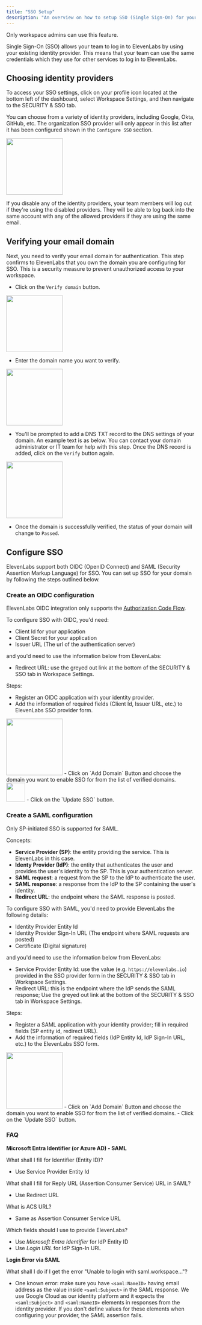 ```yaml
---
title: "SSO Setup"
description: "An overview on how to setup SSO (Single Sign-On) for your team."
---
```


<Info> Only workspace admins can use this feature. </Info>

Single Sign-On (SSO) allows your team to log in to ElevenLabs by using your existing identity provider. This means that your team can use the same credentials which they use for other services to log in to ElevenLabs.

## Choosing identity providers
To access your SSO settings, click on your profile icon located at the bottom left of the dashboard, select Workspace Settings, and then navigate to the SECURITY & SSO tab.

You can choose from a variety of identity providers, including Google, Okta, GitHub, etc.  The organization SSO provider will only appear in this list after it has been configured shown in the `Configure SSO` section.

<img height="150" src="/workspace/images/identity_providers.png" />

If you disable any of the identity providers, your team members will log out if they're using the disabled providers. They will be able to log back into the same account with any of the allowed providers if they are using the same email.

## Verifying your email domain
Next, you need to verify your email domain for authentication. This step confirms to ElevenLabs that you own the domain you are configuring for SSO. This is a security measure to prevent unauthorized access to your workspace.

- Click on the `Verify domain` button.

<img height="150" src="/workspace/images/verify_domain_button.png" />

- Enter the domain name you want to verify.

<img height="150" src="/workspace/images/domain_verification.png" />

- You'll be prompted to add a DNS TXT record to the DNS settings of your domain. An example text is as below. You can contact your domain administrator or IT team for help with this step. Once the DNS record is added, click on the `Verify` button again.

<img height="150" src="/workspace/images/dns_records.png" />

- Once the domain is successfully verified, the status of your domain will change to `Passed`.

## Configure SSO
ElevenLabs support both OIDC (OpenID Connect) and SAML (Security Assertion Markup Language) for SSO. You can set up SSO for your domain by following the steps outlined below.

### Create an OIDC configuration
ElevenLabs OIDC integration only supports the [Authorization Code Flow](https://auth0.com/docs/get-started/authentication-and-authorization-flow/authorization-code-flow).

To configure SSO with OIDC, you'd need:
- Client Id for your application
- Client Secret for your application
- Issuer URL (The url of the authentication server)

and you'd need to use the information below from ElevenLabs:
- Redirect URL: use the greyed out link at the bottom of the SECURITY & SSO tab in Workspace Settings.

Steps:
- Register an OIDC application with your identity provider.
- Add the information of required fields (Client Id, Issuer URL, etc.) to ElevenLabs SSO provider form.
<img height="150" src="/workspace/images/sso_oidc.png" />
- Click on `Add Domain` Button and choose the domain you want to enable SSO for from the list of verified domains.
<img height="50" src="/workspace/images/add_domains.png" />
- Click on the `Update SSO` button.

### Create a SAML configuration
<Info> Only SP-initiated SSO is supported for SAML.</Info>

Concepts:
- **Service Provider (SP)**: the entity providing the service. This is ElevenLabs in this case.
- **Identy Provider (IdP)**: the entity that authenticates the user and provides the user's identity to the SP. This is your authentication server.
- **SAML request**: a request from the SP to the IdP to authenticate the user.
- **SAML response**: a response from the IdP to the SP containing the user's identity.
- **Redirect URL**: the endpoint where the SAML response is posted.

To configure SSO with SAML, you'd need to provide ElevenLabs the following details:
  - Identity Provider Entity Id
  - Identity Provider Sign-In URL (The endpoint where SAML requests are posted)
  - Certificate (Digital signature)

and you'd need to use the information below from ElevenLabs:
  - Service Provider Entity Id: use the value  (e.g. `https://elevenlabs.io`) provided in the SSO provider form in the SECURITY & SSO tab in Workspace Settings.
  - Redirect URL: this is the endpoint where the IdP sends the SAML response; Use the greyed out link at the bottom of the SECURITY & SSO tab in Workspace Settings.

Steps:
- Register a SAML application with your identity provider; fill in required fields (SP entity id, redirect URL).
- Add the information of required fields (IdP Entity Id, IdP Sign-In URL, etc.) to the ElevenLabs SSO form.
<img height="150" src="/workspace/images/sso_saml.png" />
- Click on `Add Domain` Button and choose the domain you want to enable SSO for from the list of verified domains.
- Click on the `Update SSO` button.

### FAQ
**Microsoft Entra Identifier (or Azure AD) -  SAML**

What shall I fill for Identifier (Entity ID)?
- Use Service Provider Entity Id

What shall I fill for Reply URL (Assertion Consumer Service) URL in SAML?
- Use Redirect URL

What is ACS URL?
- Same as Assertion Consumer Service URL

Which fields should I use to provide ElevenLabs?
- Use *Microsoft Entra Identifier* for IdP Entity ID
- Use *Login URL* for IdP Sign-In URL

**Login Error via SAML**

What shall I do if I get the error "Unable to login with saml.workspace..."?
- One known error: make sure you have `<saml:NameID>` having email address as the value inside `<saml:Subject>` in the SAML response. We use Google Cloud as our identity platform and it expects the `<saml:Subject>` and `<saml:NameID>` elements in responses from the identity provider. If you don't define values for these elements when configuring your provider, the SAML assertion fails.


